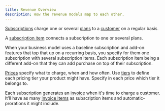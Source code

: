 ```yaml
---
title: Revenue Overview
description: How the revenue models map to each other.
---
```


[Subscriptions](subscription) charge one or several [plans](plan) to a [customer](/core-resources/customer) on a regular basis.

A [subscription item](subscription-item) connects a subscription to one or several plans. 

When your business model uses a baseline subscription and add-on features that top that up on a recurring basis, you specify for them one subscription with several subscription items. Each subscription item being a different add-on that they can add purchase on top of their subscription.

[Prices](price) specify what to charge, when and how often. Use [tiers](tiers) to define each pricing tier your product might have. Specify in each price which tier it belongs to.

Each subscription generates an [invoice](invoice) when it's time to charge a customer. It'll have as many [Invoice Items](invoice-item) as subscription items and automatic-prorations it might include.
